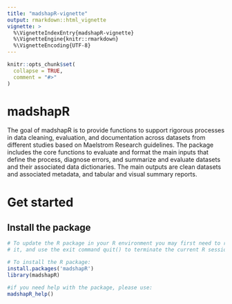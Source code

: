 ```yaml
---
title: "madshapR-vignette"
output: rmarkdown::html_vignette
vignette: >
  %\VignetteIndexEntry{madshapR-vignette}
  %\VignetteEngine{knitr::rmarkdown}
  %\VignetteEncoding{UTF-8}
---
```


```r
knitr::opts_chunk$set(
  collapse = TRUE,
  comment = "#>"
)
```

# madshapR

The goal of madshapR is to provide functions to support rigorous processes in 
data cleaning, evaluation, and documentation across datasets from different 
studies based on Maelstrom Research guidelines. The package includes the core 
functions to evaluate and format the main inputs that define the process, 
diagnose errors, and summarize and evaluate datasets and their associated 
data dictionaries. The main outputs are clean datasets and associated metadata, 
and tabular and visual summary reports.

# Get started

## Install the package

```r
# To update the R package in your R environment you may first need to remove 
# it, and use the exit command quit() to terminate the current R session.

# To install the R package:
install.packages('madshapR')
library(madshapR) 

#if you need help with the package, please use:
madshapR_help()

```
